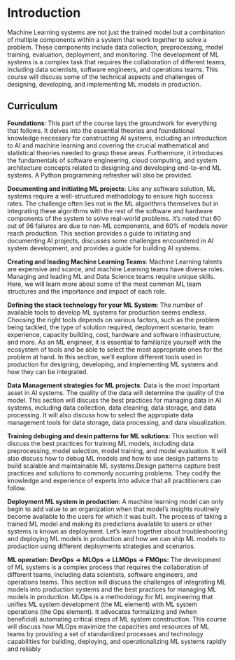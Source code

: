 # Introduction

Machine Learning systems are not just the trained model but a combination of multiple components within a system that work together to solve a problem. These components include data collection, preprocessing, model training, evaluation, deployment, and monitoring. The development of ML systems is a complex task that requires the collaboration of different teams, including data scientists, software engineers, and operations teams. This course will discuss some of the technical aspects and challenges of designing, developing, and implementing ML models in production. 


## Curriculum

**Foundations**: This part of the course lays the groundwork for everything that follows. It delves into the essential theories and foundational knowledge necessary for constructing AI systems, including an introduction to AI and machine learning and covering the crucial mathematical and statistical theories needed to grasp these areas. Furthermore, it introduces the fundamentals of software engineering, cloud computing, and system architecture concepts related to designing and developing end-to-end ML systems. A  Python programming refresher will also be provided.

**Documenting and initiating ML projects**:  Like any software solution, ML systems require a well-structured methodology to ensure high success rates. The challenge often lies not in the ML algorithms themselves but in integrating these algorithms with the rest of the software and hardware components of the system to solve real-world problems. It's noted that 60 out of 96 failures are due to non-ML components, and 60% of models never reach production. This section provides a guide to initiating and documenting AI projects, discusses some challenges encountered in AI system development, and provides a guide for building AI systems. 

**Creating and leading Machine Learning Teams**: Machine Learning talents are expensive and scarce, and machine Learning teams have diverse roles. Managing and leading ML and Data Science teams require unique skills. Here, we will learn more about some of the most common ML team structures and the importance and impact of each role.

<!-- 2. **ML system design and architecture foundations**: The design and architecture of ML systems are critical to the success of AI projects. This section will discuss some of the best practices for designing and architecting ML systems, including the use of microservices, containers, and orchestration tools. It will also discuss how to select the appropiate architecture for ML systems, including centralized, decentralized, and hybrid architectures. -->

**Defining the stack technology for your ML System**: The number of available tools to develop ML systems for production seems endless. Choosing the right tools depends on various factors, such as the problem being tackled, the type of solution required, deployment scenario, team experience, capacity building, cost, hardware and software infrastructure, and more. As an ML engineer, it is essential to familiarize yourself with the ecosystem of tools and be able to select the most appropriate ones for the problem at hand. In this section, we'll explore different tools used in production for designing, developing, and implementing ML systems and how they can be integrated.


**Data Management strategies for ML projects**: Data is the most important asset in AI systems. The quality of the data will determine the quality of the model. This section will discuss the best practices for managing data in AI systems, including data collection, data cleaning, data storage, and data processing. It will also discuss how to select the appropiate data management tools for data storage, data processing, and data visualization.

**Training debuging and desin patterns for ML solutions**: This section will discuss the best practices for training ML models, including data preprocessing, model selection, model training, and model evaluation. It will also discuss how to debug ML models and how to use design patterns to build scalable and maintainable ML systems.Design patterns capture best practices and solutions to commonly occurring problems. They codify the knowledge and experience of experts into advice that all practitioners can follow.

**Deployment ML system in production**: 
A machine learning model can only begin to add value to an organization when that model's insights routinely become available to the users for which it was built. The process of taking a trained ML model and making its predictions available to users or other systems is known as deployment. Let's learn together about troubleshooting and deploying ML models in production and how we can ship ML models to production using different deployments strategies and scenarios.

**ML operation: DevOps -> MLOps -> LLMOps -> FMOps:** The development of ML systems is a complex process that requires the collaboration of different teams, including data scientists, software engineers, and operations teams. This section will discuss the challenges of integrating ML models into production systems and the best practices for managing ML models in production. MLOps is a methodology for ML engineering that unifies ML system development (the ML element) with ML system operations (the Ops element). It advocates formalizing and (when beneficial) automating critical steps of ML system construction. This course will discuss how MLOps maximize the capacities and resources of ML teams by providing a set of standardized processes and technology capabilities for building, deploying, and operationalizing ML systems rapidly and reliably
